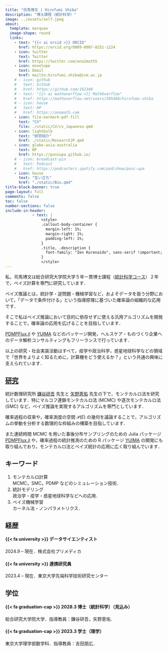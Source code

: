 ```yaml
---
title: "司馬博文 | Hirofumi Shiba"
description: "博士課程（統計科学）"
image: ../assets/self.jpeg
about:
  template: marquee
  image-shape: round
  links:
    - text: "{{< ai orcid >}} ORCID"
      href: https://orcid.org/0009-0007-8251-1224
    - icon: twitter
      text: Twitter
      href: https://twitter.com/ano2math5
    - icon: envelope
      text: Email
      href: mailto:hirofumi.shiba@ism.ac.jp
    # - icon: github
    #   text: Github
    #   href: https://github.com/162348
    # - text: "{{< ai mathoverflow >}} MathOverflow"
    #   href: https://mathoverflow.net/users/505468/hirofumi-shiba
    # - icon: house
    #   text: HP
    #   href: https://anomath.com
    - icon: file-earmark-pdf-fill
      text: "CV"
      file: ./static/CV/cv_Japanese.qmd
    - icon: lightbulb
      text: "研究紹介"
      href: ./static/ResearchJP.qmd
    - icon: globe-asia-australia
      text: HP
      href: https://puniupa.github.io/
    # - icon: broadcast-pin
    #   text: Podcast
    #   href: https://podcasters.spotify.com/pod/show/puni-upa
    - icon: house
      text: "生い立ち"
      href: "./static/Bio.qmd"
title-block-banner: true
page-layout: full
comments: false
toc: false
number-sections: false
include-in-header: 
            - text: |
                <style>
                .callout-body-container {
                  margin-left: 1%;
                  margin-right: 1%;
                  padding-left: 1%;
                }
                .title, .description {
                  font-family: "Zen Kurenaido", sans-serif !important;
                }
                </style>
---
```


::: {.column-page}

私，司馬博文は総合研究大学院大学５年一貫博士課程（[統計科学コース](https://www.ism.ac.jp/senkou/)）２年で，ベイズ計算を専門に研究しています．

ベイズ推論とは，統計学・逆問題・機械学習など，およそデータを扱う分野において，「データで条件付ける」という指導原理に基づいた確率論の組織的な応用です．

そこで私はベイズ推論において目的に依存せずに使える汎用アルゴリズムを開発することで，確率論の応用を広げることを目指しています．

[PDMPFlux.jl](https://github.com/162348/PDMPFlux.jl) や [YUIMA](https://github.com/yuimaproject/yuima) などのパッケージ開発，ヘルスケア・ものづくり企業へのデータ解析コンサルティングもフリーランスで行っています．

以上の研究・社会実装活動はすべて，疫学や政治科学，惑星地球科学などの領域で「世界をよりよく知るために，計算機をどう使えるか？」という共通の興味に支えられています．

::: {layout="[70,30]"}

::: {#first-column}

## [研究](ResearchJP.qmd)

統計数理研究所 [鎌谷研吾](https://sites.google.com/view/kengokamatani/home) 先生と [矢野恵佑](https://sites.google.com/site/kyanostat/) 先生の下で，モンテカルロ法を研究しています．特にマルコフ連鎖モンテカルロ法 (MCMC) や逐次モンテカルロ法 (SMC) など，ベイズ推論を実現するアルゴリズムを専門としています．

確率過程の収束や，確率測度の空間 $\mathcal{P}(E)$ の幾何を議論することで，アルゴリズムの挙動を分析する数理的な枠組みの構築を目指しています．

また連続時間 MCMC を用いた事後分布サンプリングのための Julia パッケージ [PDMPFlux.jl](https://github.com/162348/PDMPFlux.jl) や，確率過程の統計推測のための R パッケージ [YUIMA](https://r-forge.r-project.org/projects/yuima/) の開発にも取り組んでおり，モンテカルロ法とベイズ統計の応用に広く取り組んでいます．

:::

::: {#second-column}

## キーワード

1. モンテカルロ計算<br>
  MCMC，SMC，PDMP などのシミュレーション技術．
2. 統計モデリング<br>
  政治学・疫学・惑星地球科学などへの応用．
3. ベイズ機械学習<br>
  カーネル法・ノンパラメトリクス．

<!-- 4. 輸送によるサンプリング法<br>
  Schrödinger 橋・SMC サンプラー．
1. 制御<br>
  データ同化・システム同定・軌道推定 -->

:::

:::

::: {layout="[50,50]"}

::: {#first-column}

## 経歴

#### [{{< fa university >}}]{.color-minty} データサイエンティスト
2024.9 -- 現在．株式会社プリメディカ

#### [{{< fa university >}}]{.color-minty} 連携研究員
2023.4 -- 現在．東京大学先端科学技術研究センター

<!-- 

#### [{{< fa university >}}]{.color-minty} リサーチ・アシスタント
2023.7 -- 現在．統計数理研究所

#### [{{< fa university >}}]{.color-minty} データ・サイエンティスト
2022.8 -- 2024.1．IMIS 研究所．

#### [{{< fa university >}}]{.color-minty} リサーチ・アシスタント
2021.2 -- 2023.3．東京大学先端科学技術研究センター，玉井克哉研究室．
-->

:::

::: {#second-column}

## 学位

#### [{{< fa graduation-cap >}}]{.color-minty} 2028.3 博士（統計科学）（見込み）
総合研究大学院大学．指導教員：鎌谷研吾，矢野恵佑．

#### [{{< fa graduation-cap >}}]{.color-minty} 2023.3 学士（理学）
東京大学理学部数学科．指導教員：吉田朋広．

:::

:::

:::


<!-- 
#### 言語

* 日本語（母語）
* 中国語（母語相当）
* 英語（TOEFL iBT 100）
* 韓国語（初歩）
-->
